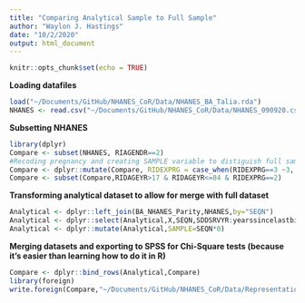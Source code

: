 ```yaml
---
title: "Comparing Analytical Sample to Full Sample"
author: "Waylon J. Hastings"
date: "10/2/2020"
output: html_document
---
```


```r
knitr::opts_chunk$set(echo = TRUE)
```


**Loading datafiles**

```r
load("~/Documents/GitHub/NHANES_CoR/Data/NHANES_BA_Talia.rda")
NHANES <- read.csv("~/Documents/GitHub/NHANES_CoR/Data/NHANES_090920.csv", header=TRUE)
```

**Subsetting NHANES**

```r
library(dplyr)
Compare <- subset(NHANES, RIAGENDR==2)
#Recoding pregnancy and creating SAMPLE variable to distiguish full sample from analytical sample 
Compare <- dplyr::mutate(Compare, RIDEXPRG = case_when(RIDEXPRG==3 ~3, RIAGENDR==2 & RIDAGEYR>59 & RIDAGEYR<=84~2, RIDEXPRG==1~1,RIDEXPRG==2~2),SAMPLE=SEQN*0+1)
Compare <- subset(Compare,RIDAGEYR>17 & RIDAGEYR<=84 & RIDEXPRG==2)
```

**Transforming analytical dataset to allow for merge with full dataset**

```r
Analytical <- dplyr::left_join(BA_NHANES_Parity,NHANES,by="SEQN")
Analytical <- dplyr::select(Analytical,X,SEQN,SDDSRVYR:yearssincelastbirth)
Analytical <- dplyr::mutate(Analytical,SAMPLE=SEQN*0)
```

**Merging datasets and exporting to SPSS for Chi-Square tests (because it's easier than learning how to do it in R)**

```r
Compare <- dplyr::bind_rows(Analytical,Compare)
library(foreign)
write.foreign(Compare,"~/Documents/GitHub/NHANES_CoR/Data/Representation.txt","~/Documents/GitHub/NHANES_CoR/Data/Representation.sps",package="SPSS")
```

